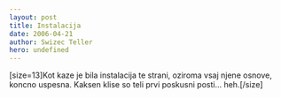 ```yaml
---
layout: post
title: Instalacija
date: 2006-04-21
author: Swizec Teller
hero: undefined
---
```


\[size=13]Kot kaze je bila instalacija te strani, oziroma vsaj njene osnove, koncno uspesna. Kaksen klise so teli prvi poskusni posti... heh.\[/size]
